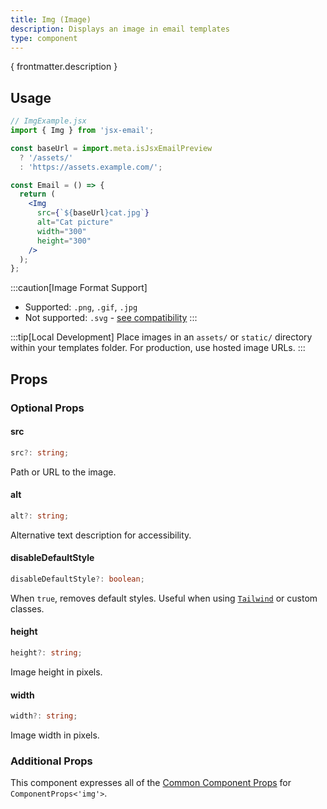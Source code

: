 ```yaml
---
title: Img (Image)
description: Displays an image in email templates
type: component
---
```


<p>{ frontmatter.description }</p>

<Install type={frontmatter.type}/>

## Usage

```jsx "Img"
// ImgExample.jsx
import { Img } from 'jsx-email';

const baseUrl = import.meta.isJsxEmailPreview
  ? '/assets/'
  : 'https://assets.example.com/';

const Email = () => {
  return (
    <Img 
      src={`${baseUrl}cat.jpg`} 
      alt="Cat picture" 
      width="300" 
      height="300" 
    />
  );
};
```

:::caution[Image Format Support]
- Supported: `.png`, `.gif`, `.jpg`
- Not supported: `.svg` - [see compatibility](https://www.caniemail.com/features/image-svg/)
:::

:::tip[Local Development]
Place images in an `assets/` or `static/` directory within your templates folder. For production, use hosted image URLs.
:::

## Props

### Optional Props

#### src
```ts
src?: string;
```
Path or URL to the image.

#### alt
```ts
alt?: string;
```
Alternative text description for accessibility.

#### disableDefaultStyle
```ts
disableDefaultStyle?: boolean;
```
When `true`, removes default styles. Useful when using [`Tailwind`](/components/tailwind) or custom classes.

#### height
```ts
height?: string;
```
Image height in pixels.

#### width
```ts
width?: string;
```
Image width in pixels.

### Additional Props

This component expresses all of the [Common Component Props](https://react.dev/reference/react-dom/components/common) for `ComponentProps<'img'>`.

